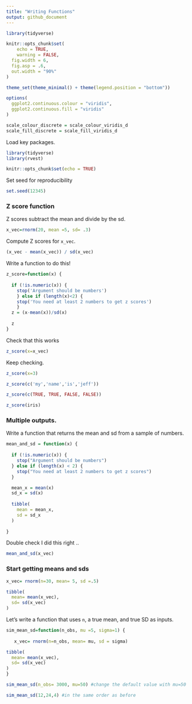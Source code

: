 ```yaml
---
title: "Writing Functions"
output: github_document
---
```


```r
library(tidyverse)

knitr::opts_chunk$set(
	echo = TRUE,
	warning = FALSE,
  fig.width = 6,
  fig.asp = .6,
  out.width = "90%"
)

theme_set(theme_minimal() + theme(legend.position = "bottom"))

options(
  ggplot2.continuous.colour = "viridis",
  ggplot2.continuous.fill = "viridis"
)

scale_colour_discrete = scale_colour_viridis_d
scale_fill_discrete = scale_fill_viridis_d
```

Load key packages.

```r
library(tidyverse)
library(rvest)
```
```r
knitr::opts_chunk$set(echo = TRUE)
```

Set seed for reproducibility
```r
set.seed(12345)
```

### Z score function

Z scores subtract the mean and divide by the sd.

```r
x_vec=rnorm(20, mean =5, sd= .3)
```

Compute Z scores for `x_vec`.

```r
(x_vec - mean(x_vec)) / sd(x_vec)
```

Write a function to do this!
```r
z_score=function(x) {
  
  if (!is.numeric(x)) {
    stop('Argument should be numbers')
    } else if (length(x)<2) {
    stop('You need at least 2 numbers to get z scores')
    }
  z = (x-mean(x))/sd(x)
  
  z
}
```

Check that this works

```r
z_score(x=x_vec)
```

Keep checking.
```r
z_score(x=3)

z_score(c('my','name','is','jeff'))

z_score(c(TRUE, TRUE, FALSE, FALSE))

z_score(iris)
```

### Multiple outputs.

Write a function that returns the mean and sd from a sample of numbers.
```r
mean_and_sd = function(x) {
  
  if (!is.numeric(x)) {
    stop("Argument should be numbers")
  } else if (length(x) < 2) {
    stop("You need at least 2 numbers to get z scores")
  }

  mean_x = mean(x)
  sd_x = sd(x)
  
  tibble(
    mean = mean_x,
    sd = sd_x
  )
  
}
```


Double check I did this right ..
```r
mean_and_sd(x_vec)
```

### Start getting means and sds 

```r

x_vec= rnorm(n=30, mean= 5, sd =.5)

tibble(
  mean= mean(x_vec),
  sd= sd(x_vec)
)
```

Let's write a function that uses `n`, a true mean, and true SD as inputs.
```r
sim_mean_sd=function(n_obs, mu =5, sigma=1) {
 
   x_vec= rnorm(n=n_obs, mean= mu, sd = sigma)

tibble(
  mean= mean(x_vec),
  sd= sd(x_vec)
)
} 

sim_mean_sd(n_obs= 3000, mu=50) #change the default value with mu=50

sim_mean_sd(12,24,4) #in the same order as before
```






